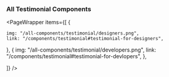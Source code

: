 
### All Testimonial Components

<PageWrapper
  items={[
      {
  
    img: "/all-components/testimonial/designers.png",
    link: "/components/testimonial#testimonial-for-designers",
  },
  {
    img: "/all-components/testimonial/developers.png",
    link: "/components/testimonial#testimonial-for-devlopers",
  },
    
  ]}
/>
